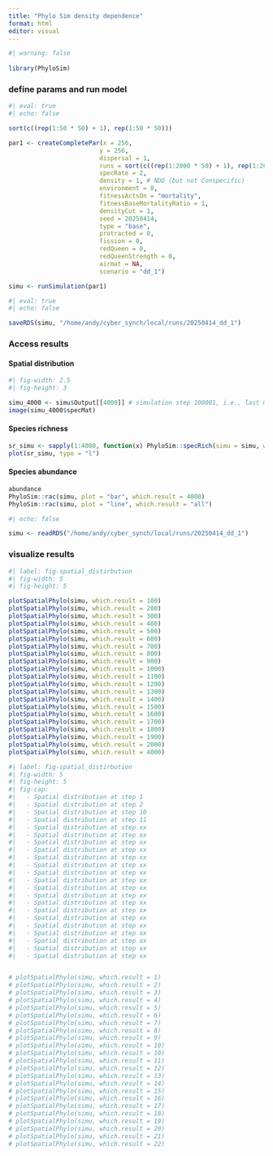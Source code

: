 ```yaml
---
title: "Phylo Sim density dependence"
format: html
editor: visual
---
```


```r
#| warning: false
  
library(PhyloSim)
```

### define params and run model

```r
#| eval: true
#| echo: false

sort(c((rep(1:50 * 50) + 1), rep(1:50 * 50)))

par1 <- createCompletePar(x = 256,
                         y = 256,
                         dispersal = 1,
                         runs = sort(c((rep(1:2000 * 50) + 1), rep(1:2000 * 50))),
                         specRate = 2,
                         density = 1, # NDD (but not Conspecific)
                         environment = 0,
                         fitnessActsOn = "mortality",
                         fitnessBaseMortalityRatio = 1, 
                         densityCut = 1,
                         seed = 20250414,
                         type = "base",
                         protracted = 0,
                         fission = 0,
                         redQueen = 0,
                         redQueenStrength = 0,
                         airmat = NA,
                         scenario = "dd_1")

simu <- runSimulation(par1)
```

```r
#| eval: true
#| echo: false

saveRDS(simu, "/home/andy/cyber_synch/local/runs/20250414_dd_1")
```

### Access results
#### Spatial distribution
```r
#| fig-width: 2.5
#| fig-height: 3

simu_4000 <- simu$Output[[4000]] # simulation step 100001, i.e., last model output
image(simu_4000$specMat)
```

#### Species richness
```r
sr_simu <- sapply(1:4000, function(x) PhyloSim::specRich(simu = simu, which.result = x))
plot(sr_simu, type = "l")
```
#### Species abundance
```r
abundance
PhyloSim::rac(simu, plot = "bar", which.result = 4000)
PhyloSim::rac(simu, plot = "line", which.result = "all")
```


```r
#| echo: false

simu <- readRDS("/home/andy/cyber_synch/local/runs/20250414_dd_1")
```

### visualize results

```r
#| label: fig-spatial_distirbution
#| fig-width: 5
#| fig-height: 5

plotSpatialPhylo(simu, which.result = 100)
plotSpatialPhylo(simu, which.result = 200)
plotSpatialPhylo(simu, which.result = 300)
plotSpatialPhylo(simu, which.result = 400)
plotSpatialPhylo(simu, which.result = 500)
plotSpatialPhylo(simu, which.result = 600)
plotSpatialPhylo(simu, which.result = 700)
plotSpatialPhylo(simu, which.result = 800)
plotSpatialPhylo(simu, which.result = 900)
plotSpatialPhylo(simu, which.result = 1000)
plotSpatialPhylo(simu, which.result = 1100)
plotSpatialPhylo(simu, which.result = 1200)
plotSpatialPhylo(simu, which.result = 1300)
plotSpatialPhylo(simu, which.result = 1400)
plotSpatialPhylo(simu, which.result = 1500)
plotSpatialPhylo(simu, which.result = 1600)
plotSpatialPhylo(simu, which.result = 1700)
plotSpatialPhylo(simu, which.result = 1800)
plotSpatialPhylo(simu, which.result = 1900)
plotSpatialPhylo(simu, which.result = 2000)
plotSpatialPhylo(simu, which.result = 4000)

```

```r
#| label: fig-spatial_distirbution
#| fig-width: 5
#| fig-height: 5
#| fig-cap:
#|   - Spatial distribution at step 1
#|   - Spatial distribution at step 2
#|   - Spatial distribution at step 10
#|   - Spatial distribution at step 11
#|   - Spatial distribution at step xx
#|   - Spatial distribution at step xx
#|   - Spatial distribution at step xx
#|   - Spatial distribution at step xx
#|   - Spatial distribution at step xx
#|   - Spatial distribution at step xx
#|   - Spatial distribution at step xx
#|   - Spatial distribution at step xx
#|   - Spatial distribution at step xx
#|   - Spatial distribution at step xx
#|   - Spatial distribution at step xx
#|   - Spatial distribution at step xx
#|   - Spatial distribution at step xx
#|   - Spatial distribution at step xx
#|   - Spatial distribution at step xx
#|   - Spatial distribution at step xx
#|   - Spatial distribution at step xx
#|   - Spatial distribution at step xx


# plotSpatialPhylo(simu, which.result = 1)
# plotSpatialPhylo(simu, which.result = 2)
# plotSpatialPhylo(simu, which.result = 3)
# plotSpatialPhylo(simu, which.result = 4)
# plotSpatialPhylo(simu, which.result = 5)
# plotSpatialPhylo(simu, which.result = 6)
# plotSpatialPhylo(simu, which.result = 7)
# plotSpatialPhylo(simu, which.result = 8)
# plotSpatialPhylo(simu, which.result = 9)
# plotSpatialPhylo(simu, which.result = 10)
# plotSpatialPhylo(simu, which.result = 10)
# plotSpatialPhylo(simu, which.result = 11)
# plotSpatialPhylo(simu, which.result = 12)
# plotSpatialPhylo(simu, which.result = 13)
# plotSpatialPhylo(simu, which.result = 14)
# plotSpatialPhylo(simu, which.result = 15)
# plotSpatialPhylo(simu, which.result = 16)
# plotSpatialPhylo(simu, which.result = 17)
# plotSpatialPhylo(simu, which.result = 18)
# plotSpatialPhylo(simu, which.result = 19)
# plotSpatialPhylo(simu, which.result = 20)
# plotSpatialPhylo(simu, which.result = 21)
# plotSpatialPhylo(simu, which.result = 22)
```
